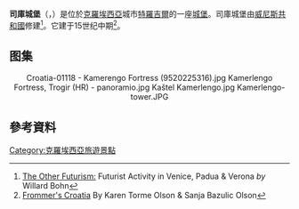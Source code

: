{{Infobox Military Structure
|name=司庫城堡
|native_name={{lang|hr|Kaštel Kamerlengo}}
|location= {{CRO}} [[特罗吉尔|特罗吉尔]]
|coordinates={{coord|43|30|55|N|16|14|51|E|type:landmark_region:HR|display=title,inline}}
|image=Trogir kula Kamerlengo i Batarija 080.jpg
|image_size=300px
|map_type= Croatia
|materials=[[石灰岩|石灰岩]]
|condition=保护
|ownership=特罗吉尔市}}
'''司庫城堡'''（{{lang-hr|Gradina Kamerlengo}}，{{lang-en|Kamerlengo Castle}}）是位於[[克羅埃西亞|克羅埃西亞]]城市[[特羅吉爾|特羅吉爾]]的一座[[城堡|城堡]]。司庫城堡由[[威尼斯共和國|威尼斯共和國]]修建<ref>[http://books.google.com.au/books?id=3bGvqYP_LokC&pg=PA144&dq=Kamerlengo+Castle&hl=en&ei=fbvwS6KKBIugkQWs5tHWBg&sa=X&oi=book_result&ct=result&resnum=5&ved=0CDkQ6AEwBA#v=onepage&q=Kamerlengo%20Castle&f=false The Other Futurism:] {{Wayback|url=http://books.google.com.au/books?id=3bGvqYP_LokC&pg=PA144&dq=Kamerlengo+Castle&hl=en&ei=fbvwS6KKBIugkQWs5tHWBg&sa=X&oi=book_result&ct=result&resnum=5&ved=0CDkQ6AEwBA#v=onepage&q=Kamerlengo%20Castle&f=false |date=20121103134717 }} Futurist Activity in Venice, Padua  & Verona ''by'' Willard Bohn</ref>。它建于15世纪中期<ref>[https://books.google.com/books?id=ue-4o37AficC&pg=PA158&dq=Kamerlengo+Castle&client=safari&cd=1#v=onepage&q=Kamerlengo%20Castle&f=false Frommer's Croatia] By Karen Torme Olson & Sanja Bazulic Olson</ref>。

==图集==
<center>
<gallery mode="packed">
Croatia-01118 - Kamerengo Fortress (9520225316).jpg
Kamerlengo Fortress, Trogir (HR) - panoramio.jpg
Kaštel Kamerlengo.jpg
Kamerlengo-tower.JPG
</gallery>
</center>

== 參考資料 ==
{{Reflist}}
{{commons category|Kamerlengo}}

{{克羅地亞城堡}}
{{达尔马提亚地标}}
[[Category:克羅埃西亞旅遊景點|Category:克羅埃西亞旅遊景點]]